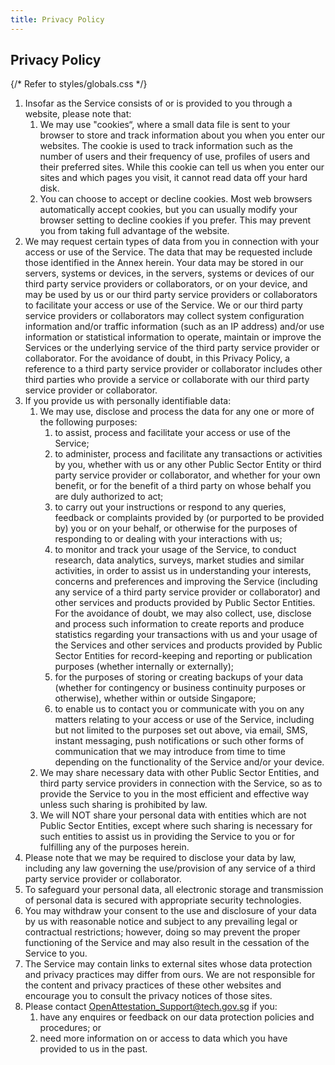 ```yaml
---
title: Privacy Policy
---
```


## Privacy Policy

<div class="nested-list">
  {/* Refer to styles/globals.css */}
  <ol>
    <li>
      Insofar as the Service consists of or is provided to you through a website, please note that:
      <ol>
        <li>
          We may use "cookies“, where a small data file is sent to your browser to store and track information about you
          when you enter our websites. The cookie is used to track information such as the number of users and their
          frequency of use, profiles of users and their preferred sites. While this cookie can tell us when you enter
          our sites and which pages you visit, it cannot read data off your hard disk.
        </li>
        <li>
          You can choose to accept or decline cookies. Most web browsers automatically accept cookies, but you can
          usually modify your browser setting to decline cookies if you prefer. This may prevent you from taking full
          advantage of the website.
        </li>
      </ol>
    </li>
    <li>
      We may request certain types of data from you in connection with your access or use of the Service. The data that
      may be requested include those identified in the Annex herein. Your data may be stored in our servers, systems or
      devices, in the servers, systems or devices of our third party service providers or collaborators, or on your
      device, and may be used by us or our third party service providers or collaborators to facilitate your access or
      use of the Service. We or our third party service providers or collaborators may collect system configuration
      information and/or traffic information (such as an IP address) and/or use information or statistical information
      to operate, maintain or improve the Services or the underlying service of the third party service provider or
      collaborator. For the avoidance of doubt, in this Privacy Policy, a reference to a third party service provider or
      collaborator includes other third parties who provide a service or collaborate with our third party service
      provider or collaborator.
    </li>
    <li>
      If you provide us with personally identifiable data:
      <ol>
        <li>
          We may use, disclose and process the data for any one or more of the following purposes:
          <ol>
            <li>to assist, process and facilitate your access or use of the Service;</li>
            <li>
              to administer, process and facilitate any transactions or activities by you, whether with us or any other
              Public Sector Entity or third party service provider or collaborator, and whether for your own benefit, or
              for the benefit of a third party on whose behalf you are duly authorized to act;
            </li>
            <li>
              to carry out your instructions or respond to any queries, feedback or complaints provided by (or purported
              to be provided by) you or on your behalf, or otherwise for the purposes of responding to or dealing with
              your interactions with us;
            </li>
            <li>
              to monitor and track your usage of the Service, to conduct research, data analytics, surveys, market
              studies and similar activities, in order to assist us in understanding your interests, concerns and
              preferences and improving the Service (including any service of a third party service provider or
              collaborator) and other services and products provided by Public Sector Entities. For the avoidance of
              doubt, we may also collect, use, disclose and process such information to create reports and produce
              statistics regarding your transactions with us and your usage of the Services and other services and
              products provided by Public Sector Entities for record-keeping and reporting or publication purposes
              (whether internally or externally);
            </li>
            <li>
              for the purposes of storing or creating backups of your data (whether for contingency or business
              continuity purposes or otherwise), whether within or outside Singapore;
            </li>
            <li>
              to enable us to contact you or communicate with you on any matters relating to your access or use of the
              Service, including but not limited to the purposes set out above, via email, SMS, instant messaging, push
              notifications or such other forms of communication that we may introduce from time to time depending on
              the functionality of the Service and/or your device.
            </li>
          </ol>
        </li>
        <li>
          We may share necessary data with other Public Sector Entities, and third party service providers in connection
          with the Service, so as to provide the Service to you in the most efficient and effective way unless such
          sharing is prohibited by law.
        </li>
        <li>
          We will NOT share your personal data with entities which are not Public Sector Entities, except where such
          sharing is necessary for such entities to assist us in providing the Service to you or for fulfilling any of
          the purposes herein.
        </li>
      </ol>
    </li>
    <li>
      Please note that we may be required to disclose your data by law, including any law governing the use/provision of
      any service of a third party service provider or collaborator.
    </li>
    <li>
      To safeguard your personal data, all electronic storage and transmission of personal data is secured with
      appropriate security technologies.
    </li>
    <li>
      You may withdraw your consent to the use and disclosure of your data by us with reasonable notice and subject to
      any prevailing legal or contractual restrictions; however, doing so may prevent the proper functioning of the
      Service and may also result in the cessation of the Service to you.
    </li>
    <li>
      The Service may contain links to external sites whose data protection and privacy practices may differ from ours.
      We are not responsible for the content and privacy practices of these other websites and encourage you to consult
      the privacy notices of those sites.
    </li>
    <li>
      Please contact <a href="mailto:OpenAttestation_Support@tech.gov.sg">OpenAttestation_Support@tech.gov.sg</a> if
      you:
      <ol>
        <li>have any enquires or feedback on our data protection policies and procedures; or</li>
        <li>need more information on or access to data which you have provided to us in the past.</li>
      </ol>
    </li>
  </ol>
</div>
